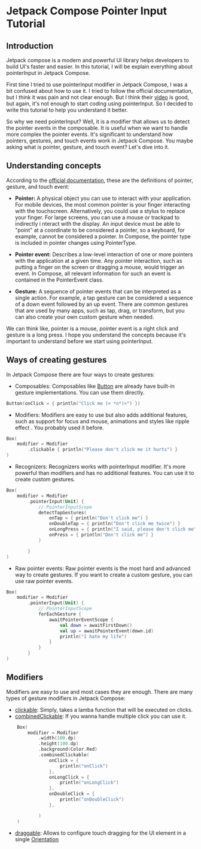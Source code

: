 # Jetpack Compose Pointer Input Tutorial

## Introduction

Jetpack compose is a modern and powerful UI library helps developers to build UI's faster and easier. In this tutorial, I will be explain everything about pointerInput in Jetpack Compose.

First time I tried to use pointerInput modifier in Jetpack Compose, I was a bit confused about how to use it. I tried to follow the official documentation, but I think it was pain and not clear enough. But I think their [video](https://youtu.be/1tkVjBxdGrk) is good, but again, it's not enough to start coding using pointerInput. So I decided to write this tutorial to help you understand it better.

So why we need pointerInput? Well, it is a modifier that allows us to detect the pointer events in the composable. It is useful when we want to handle more complex the pointer events. It's significant to understand how pointers, gestures, and touch events work in Jetpack Compose. You maybe asking what is pointer, gesture, and touch event? Let's dive into it.

## Understanding concepts

According to the [official documentation](https://developer.android.com/develop/ui/compose/touch-input/pointer-input/understand-gestures#definitions), these are the definitions of pointer, gesture, and touch event:

- **Pointer:** A physical object you can use to interact with your application. For mobile devices, the most common pointer is your finger interacting with the touchscreen. Alternatively, you could use a stylus to replace your finger. For large screens, you can use a mouse or trackpad to indirectly i nteract with the display. An input device must be able to "point" at a coordinate to be considered a pointer, so a keyboard, for example, cannot be considered a pointer. In Compose, the pointer type is included in pointer changes using PointerType.

- **Pointer event:** Describes a low-level interaction of one or more pointers with the application at a given time. Any pointer interaction, such as putting a finger on the screen or dragging a mouse, would trigger an event. In Compose, all relevant information for such an event is contained in the PointerEvent class.

- **Gesture:** A sequence of pointer events that can be interpreted as a single action. For example, a tap gesture can be considered a sequence of a down event followed by an up event. There are common gestures that are used by many apps, such as tap, drag, or transform, but you can also create your own custom gesture when needed.

We can think like, pointer is a mouse, pointer event is a right click and gesture is a long press. I hope you understand the concepts because it's important to understand before we start using pointerInput.

## Ways of creating gestures

In Jetpack Compose there are four ways to create gestures:

- Composables: Composables like [Button](https://developer.android.com/develop/ui/compose/components/button) are already have built-in gesture implementations. You can use them directly.

```Kotlin
Button(onClick = { println("Click me (< *o*)>") })
```

- Modifiers: Modifiers are easy to use but also adds additional features, such as support for focus and mouse, animations and styles like ripple effect . You probably used it before.

```Kotlin
Box(
    modifier = Modifier
        .clickable { println("Please don't click me it hurts") }
)
```

- Recognizers: Recognizers works with pointerInput modifier. It's more powerful than modifiers and has no additional features. You can use it to create custom gestures.

```Kotlin
Box(
    modifier = Modifier
        .pointerInput(Unit) {
            // PointerInputScope
            detectTapGestures(
                onTap = { println("Don't click me") }
                onDoubleTap = { println("Don't click me twice") }
                onLongPress = { println("I said, please don't click me") }
                onPress = { println("Don't click me") }
            )

        }
)
```

- Raw pointer events: Raw pointer events is the most hard and advanced way to create gestures. If you want to create a custom gesture, you can use raw pointer events.

```Kotlin
Box(
    modifier = Modifier
        .pointerInput(Unit) {
            // PointerInputScope
            forEachGesture {
                awaitPointerEventScope {
                    val down = awaitFirstDown()
                    val up = awaitPointerEvent(down.id)
                    println("I hate my life")
                }
            }
        }
)
```

## Modifiers

Modifiers are easy to use and most cases they are enough. There are many types of gesture modifiers in Jetpack Compose:

- [clickable](<https://developer.android.com/reference/kotlin/androidx/compose/ui/Modifier#(androidx.compose.ui.Modifier).clickable(kotlin.Boolean,kotlin.String,androidx.compose.ui.semantics.Role,kotlin.Function0)>): Simply, takes a lamba function that will be executed on clicks.
- [combinedClickable](<https://developer.android.com/reference/kotlin/androidx/compose/ui/Modifier#(androidx.compose.ui.Modifier).combinedClickable(kotlin.Boolean,kotlin.String,androidx.compose.ui.semantics.Role,kotlin.String,kotlin.Function0,kotlin.Function0,kotlin.Boolean,kotlin.Function0)>): If you wanna handle multiple click you can use it.

```Kotlin
    Box(
        modifier = Modifier
            .width(100.dp)
            .height(100.dp)
            .background(Color.Red)
            .combinedClickable(
                onClick = {
                    println("onClick")
                },
                onLongClick = {
                    println("onLongClick")
                },
                onDoubleClick = {
                    println("onDoubleClick")
                },

            )
    )
```

- [draggable](<https://developer.android.com/reference/kotlin/androidx/compose/foundation/gestures/package-summary#(androidx.compose.ui.Modifier).draggable(androidx.compose.foundation.gestures.DraggableState,androidx.compose.foundation.gestures.Orientation,kotlin.Boolean,androidx.compose.foundation.interaction.MutableInteractionSource,kotlin.Boolean,kotlin.coroutines.SuspendFunction2,kotlin.coroutines.SuspendFunction2,kotlin.Boolean)>): Allows to configure touch dragging for the UI element in a single [Orientation](https://developer.android.com/reference/kotlin/androidx/compose/foundation/gestures/Orientation)
